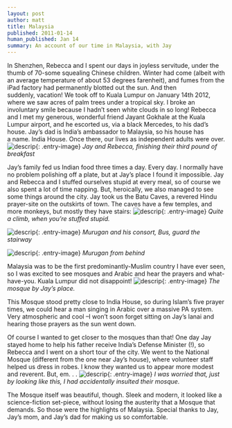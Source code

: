 ```yaml
---
layout: post
author: matt
title: Malaysia
published: 2011-01-14
human_published: Jan 14
summary: An account of our time in Malaysia, with Jay
---
```


In Shenzhen, Rebecca and I spent our days in joyless servitude, under the thumb of 70-some squealing Chinese children. Winter had come (albeit with an average temperature of about 53 degrees farenheit), and fumes from the iPad factory had permanently blotted out the sun.
And then suddenly, vacation! We took off to Kuala Lumpur on January 14th 2012, where we saw acres of palm trees under a tropical sky.
I broke an involuntary smile because I hadn’t seen white clouds in so long!
Rebecca and I met my generous, wonderful friend Jayant Gokhale at the Kuala Lumpur airport, and he escorted us, via a black Mercedes, to his dad’s house. Jay’s dad is India’s ambassador to Malaysia, so his house has a name. India House.
Once there, our lives as independent adults were over.
![descrip](/assets/images/travel-pics/Malaysia/Malaysia-pic1.jpg){: .entry-image}
_Jay and Rebecca, finishing their third pound of breakfast_

Jay’s family fed us Indian food three times a day. Every day. I normally have no problem polishing off a plate, but at Jay’s place I found it impossible. Jay and Rebecca and I stuffed ourselves stupid at every meal, so of course we also spent a lot of time napping.
But, heroically, we also managed to see some things around the city. Jay took us the Batu Caves, a revered Hindu prayer-site on the outskirts of town. The caves have a few temples, and more monkeys, but mostly they have stairs:
![descrip](/assets/images/travel-pics/Malaysia/Malaysia-pic2.jpg){: .entry-image}
_Quite a climb, when you’re stuffed stupid._

![descrip](/assets/images/travel-pics/Malaysia/Malaysia-pic3.jpg){: .entry-image}
_Murugan and his consort, Bus, guard the stairway_

![descrip](/assets/images/travel-pics/Malaysia/Malaysia-pic4.jpg){: .entry-image}
_Murugan from behind_

Malaysia was to be the first predominantly-Muslim country I have ever seen, so I was excited to see mosques and Arabic and hear the prayers and what-have-you. Kuala Lumpur did not disappoint!
![descrip](/assets/images/travel-pics/Malaysia/Malaysia-pic5.jpg){: .entry-image}
_The mosque by Jay’s place._

This Mosque stood pretty close to India House, so during Islam’s five prayer times, we could hear a man singing in Arabic over a massive PA system. Very atmospheric and cool –I won’t soon forget sitting on Jay’s lanai and hearing those prayers as the sun went down.

Of course I wanted to get closer to the mosques than that! One day Jay stayed home to help his father receive India’s Defense Minister (!), so Rebecca and I went on a short tour of the city.
We went to the National Mosque (different from the one near Jay’s house), where volunteer staff helped us dress in robes. I know they wanted us to appear more modest and reverent. But, em. . .
![descrip](/assets/images/travel-pics/Malaysia/Malaysia-pic6.jpg){: .entry-image}
_I was worried that, just by looking like this, I had accidentally insulted their mosque._

The Mosque itself was beautiful, though. Sleek and modern, it looked like a science-fiction set-piece, without losing the austerity that a Mosque that demands.
So those were the highlights of Malaysia. Special thanks to Jay, Jay’s mom, and Jay’s dad for making us so comfortable.

